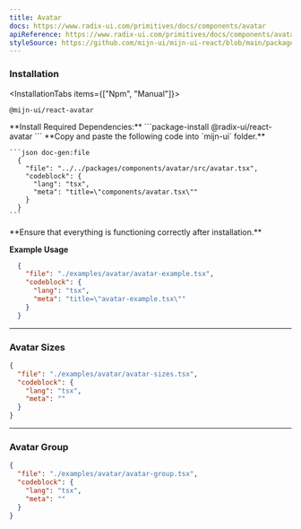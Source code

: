 ```yaml
---
title: Avatar
docs: https://www.radix-ui.com/primitives/docs/components/avatar
apiReference: https://www.radix-ui.com/primitives/docs/components/avatar#api-reference
styleSource: https://github.com/mijn-ui/mijn-ui-react/blob/main/packages/theme/src/components/avatar.ts
---
```



<ComponentPreview>
  <AvatarExample />
</ComponentPreview>

### Installation

<InstallationTabs items={["Npm", "Manual"]}>
  <InstallationTabsContent value="Npm">
  ```package-install
  @mijn-ui/react-avatar
  ```
  </InstallationTabsContent>
  <InstallationTabsContent value="Manual">

  <Steps>
  <Step>
  **Install Required Dependencies:** 
  ```package-install
  @radix-ui/react-avatar
  ```
  </Step>
  <Step>
  **Copy and paste the following code into `mijn-ui` folder.**

    ```json doc-gen:file
      {
        "file": "../../packages/components/avatar/src/avatar.tsx",
        "codeblock": {
          "lang": "tsx",
          "meta": "title=\"components/avatar.tsx\""
        }
      }
    ```  
  </Step>
  
  <Step>
  **Ensure that everything is functioning correctly after installation.**
  </Step>
</Steps>
</InstallationTabsContent>
</InstallationTabs>

**Example Usage**

```json doc-gen:file
  {
    "file": "./examples/avatar/avatar-example.tsx",
    "codeblock": {
      "lang": "tsx",
      "meta": "title=\"avatar-example.tsx\""
    }
  }
```

---

### Avatar Sizes

<ComponentPreview className="flex-col md:flex-row">
  <AvatarSizes />
</ComponentPreview>

```json doc-gen:file
{
  "file": "./examples/avatar/avatar-sizes.tsx",
  "codeblock": {
    "lang": "tsx",
    "meta": ""
  }
}
```

---

### Avatar Group

<ComponentPreview>
  <AvatarGroup />
</ComponentPreview>

```json doc-gen:file
{
  "file": "./examples/avatar/avatar-group.tsx",
  "codeblock": {
    "lang": "tsx",
    "meta": ""
  }
}
```
